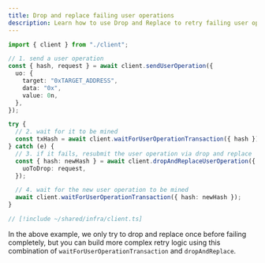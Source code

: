 ```yaml
---
title: Drop and replace failing user operations
description: Learn how to use Drop and Replace to retry failing user operations.
---
```




<Snippet />

<CodeBlocks>

```ts twoslash [example.ts]
import { client } from "./client";

// 1. send a user operation
const { hash, request } = await client.sendUserOperation({
  uo: {
    target: "0xTARGET_ADDRESS",
    data: "0x",
    value: 0n,
  },
});

try {
  // 2. wait for it to be mined
  const txHash = await client.waitForUserOperationTransaction({ hash });
} catch (e) {
  // 3. if it fails, resubmit the user operation via drop and replace
  const { hash: newHash } = await client.dropAndReplaceUserOperation({
    uoToDrop: request,
  });

  // 4. wait for the new user operation to be mined
  await client.waitForUserOperationTransaction({ hash: newHash });
}
```

```ts twoslash [client.ts] filename="client.ts"
// [!include ~/shared/infra/client.ts]
```

</CodeBlocks>

In the above example, we only try to drop and replace once before failing completely, but you can build more complex retry logic using this combination of `waitForUserOperationTransaction` and `dropAndReplace`.
